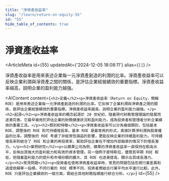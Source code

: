 ```yaml
---
title: "淨資產收益率"
slug: "/learn/return-on-equity-55"
id: "55"
hide_table_of_contents: true
---
```



# 淨資產收益率

<ArticleMeta id={55} updatedAt={'2024-12-05 18:08:11'} alias={`[]`} />
<div className='border-solid border-b border-t-0 my-4 border-[var(--ifm-color-gray-300)]' />

淨資產收益率是用來表述企業每一元淨資產創造的利潤的比率。淨資產收益率可以反映企業利潤與淨資產之間的關係，是評估企業經營績效的重要指標。淨資產收益率越高，説明企業的盈利能力越強。

<AIContent content={`<h2>定義</h2><p>淨資產收益率（Return on Equity，簡稱 ROE）是用來表述企業每一元淨資產創造的利潤的比率。它反映了企業利潤與淨資產之間的關係，是評估企業經營績效的重要指標。淨資產收益率越高，説明企業的盈利能力越強。</p><h2>起源</h2><p>淨資產收益率的概念起源於 20 世紀初，隨着現代財務管理理論的發展而逐漸完善。它最早被用於評估企業的財務健康狀況和盈利能力，成為投資者和管理者分析企業績效的重要工具。</p><h2>類別和特徵</h2><p>淨資產收益率可以分為幾個類別，包括基本 ROE、調整後的 ROE 和可持續增長率。基本 ROE 是最常用的形式，直接計算淨利潤與股東權益的比率。調整後的 ROE 考慮了非經常性損益的影響，更能反映企業的持續盈利能力。可持續增長率則結合了 ROE 和企業的再投資率，幫助評估企業在不增加外部融資的情況下的增長潛力。</p><h2>案例研究</h2><p>以蘋果公司為例，蘋果的淨資產收益率一直保持在較高水平，反映出其強大的盈利能力和有效的資本管理。另一個例子是特斯拉，儘管其早期 ROE 較低，但隨着盈利能力的提升和市場份額的擴大，其 ROE 也逐漸提高，顯示出其成長潛力。</p><h2>常見問題</h2><p>投資者在使用淨資產收益率時，常見的問題包括忽視行業差異和過度依賴單一指標。不同行業的 ROE 標準不同，投資者應結合行業平均水平進行比較。此外，ROE 只是評估企業績效的一個方面，需結合其他財務指標進行綜合分析。</p>`} id={55} />
